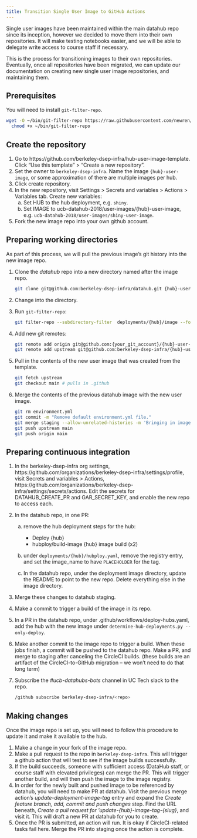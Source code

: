 ```yaml
---
title: Transition Single User Image to GitHub Actions
---
```


Single user images have been maintained within the main datahub repo since its inception, however we decided to move them into their own repositories. It will make testing notebooks easier, and we will be able to delegate write access to course staff if necessary.

This is the process for transitioning images to their own repositories. Eventually, once all repositories have been migrated, we can update our documentation on creating new single user image repositories, and maintaining them.


## Prerequisites

You will need to install `git-filter-repo`.

```bash
wget -O ~/bin/git-filter-repo https://raw.githubusercontent.com/newren/git-filter-repo/main/git-filter-repo
  chmod +x ~/bin/git-filter-repo
```

## Create the repository

1. Go to https://github.com/berkeley-dsep-infra/hub-user-image-template. Click "Use this template" > "Create a new repository".
1. Set the owner to `berkeley-dsep-infra`. Name the image `{hub}-user-image`, or some approximation of there are multiple images per hub.
1. Click create repository.
1. In the new repository, visit Settings > Secrets and variables > Actions > Variables tab. Create new variables:
   a. Set HUB to the hub deployment, e.g. `shiny`.
   b. Set IMAGE to ucb-datahub-2018/user-images/{hub}-user-image, e.g. `ucb-datahub-2018/user-images/shiny-user-image`.
1. Fork the new image repo into your own github account.

## Preparing working directories

As part of this process, we will pull the previous image's git history into the new image repo.

1. Clone the *datahub* repo into a new directory named after the image repo.
   ```bash
   git clone git@github.com:berkeley-dsep-infra/datahub.git {hub}-user-image --origin source
   ```
1. Change into the directory.
1. Run `git-filter-repo`:
   ```bash
   git filter-repo --subdirectory-filter  deployments/{hub}/image --force
   ```
1. Add new git remotes:
   ```bash
   git remote add origin git@github.com:{your_git_account}/{hub}-user-image.git
   git remote add upstream git@github.com:berkeley-dsep-infra/{hub}-user-image.git
   ```
1. Pull in the contents of the new user image that was created from the template.
   ```bash
   git fetch upstream
   git checkout main # pulls in .github
   ```

1. Merge the contents of the previous datahub image with the new user image.
   ```bash
   git rm environment.yml
   git commit -m "Remove default environment.yml file."
   git merge staging --allow-unrelated-histories -m 'Bringing in image directory from deployment repo'
   git push upstream main
   git push origin main
   ```

## Preparing continuous integration

1. In the berkeley-dsep-infra org settings, https://github.com/organizations/berkeley-dsep-infra/settings/profile, visit Secrets and variables > Actions, https://github.com/organizations/berkeley-dsep-infra/settings/secrets/actions. Edit the secrets for DATAHUB_CREATE_PR and GAR_SECRET_KEY, and enable the new repo to access each.

1. In the datahub repo, in one PR:
   a. remove the hub deployment steps for the hub:
      - Deploy {hub}
      - hubploy/build-image {hub} image build (x2)

   a. under `deployments/{hub}/hubploy.yaml`, remove the registry entry, and set the image_name to have `PLACEHOLDER` for the tag.

   a. In the datahub repo, under the deployment image directory, update the README to point to the new repo. Delete everything else in the image directory.

1. Merge these changes to datahub staging.

1. Make a commit to trigger a build of the image in its repo.

1. In a PR in the datahub repo, under .github/workflows/deploy-hubs.yaml, add the hub with the new image under `determine-hub-deployments.py --only-deploy`.

1. Make another commit to the image repo to trigger a build. When these jobs finish, a commit will be pushed to the datahub repo. Make a PR, and merge to staging after canceling the CircleCI builds. (these builds are an artifact of the CircleCI-to-GitHub migration -- we won't need to do that long term)

1. Subscribe the *#ucb-datahubs-bots* channel in UC Tech slack to the repo.
   ```bash
   /github subscribe berkeley-dsep-infra/<repo>
   ```

## Making changes

Once the image repo is set up, you will need to follow this procedure to update it and make it available to the hub.

1. Make a change in your fork of the image repo.
1. Make a pull request to the repo in `berkeley-dsep-infra`. This will trigger a github action that will test to see if the image builds successfully.
1. If the build succeeds, someone with sufficient access (DataHub staff, or course staff with elevated privileges) can merge the PR. This will trigger another build, and will then push the image to the image registry.
1. In order for the newly built and pushed image to be referenced by datahub, you will need to make PR at datahub. Visit the previous merge action's *update-deployment-image-tag* entry and expand the *Create feature branch, add, commit and push changes* step. Find the URL beneath, *Create a pull request for 'update-{hub}-image-tag-{slug}*, and visit it. This will draft a new PR at datahub for you to create.
1. Once the PR is submitted, an action will run. It is okay if CircleCI-related tasks fail here. Merge the PR into staging once the action is complete.
